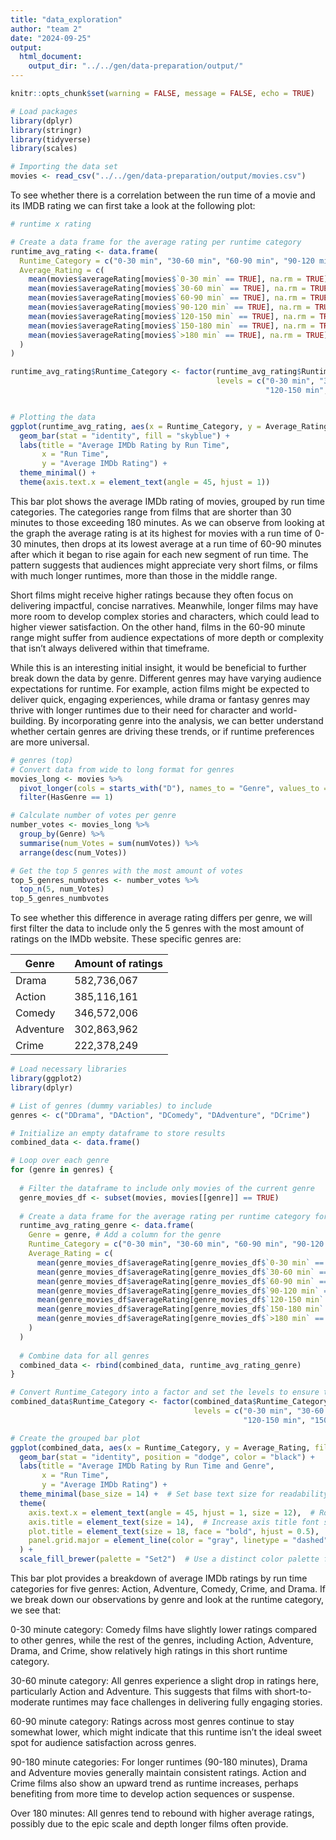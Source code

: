 ```yaml
---
title: "data_exploration"
author: "team 2"
date: "2024-09-25"
output:
  html_document:
    output_dir: "../../gen/data-preparation/output/"
---
```

```r
knitr::opts_chunk$set(warning = FALSE, message = FALSE, echo = TRUE)
```

```r
# Load packages
library(dplyr)
library(stringr)
library(tidyverse)
library(scales)
```

```r
# Importing the data set 
movies <- read_csv("../../gen/data-preparation/output/movies.csv")
```

To see whether there is a correlation between the run time of a movie and its IMDB rating we can first take a look at the following plot:
```r
# runtime x rating 

# Create a data frame for the average rating per runtime category
runtime_avg_rating <- data.frame(
  Runtime_Category = c("0-30 min", "30-60 min", "60-90 min", "90-120 min", "120-150 min", "150-180 min", ">180 min"),
  Average_Rating = c(
    mean(movies$averageRating[movies$`0-30 min` == TRUE], na.rm = TRUE),
    mean(movies$averageRating[movies$`30-60 min` == TRUE], na.rm = TRUE),
    mean(movies$averageRating[movies$`60-90 min` == TRUE], na.rm = TRUE),
    mean(movies$averageRating[movies$`90-120 min` == TRUE], na.rm = TRUE),
    mean(movies$averageRating[movies$`120-150 min` == TRUE], na.rm = TRUE),
    mean(movies$averageRating[movies$`150-180 min` == TRUE], na.rm = TRUE),
    mean(movies$averageRating[movies$`>180 min` == TRUE], na.rm = TRUE)
  )
)

runtime_avg_rating$Runtime_Category <- factor(runtime_avg_rating$Runtime_Category, 
                                              levels = c("0-30 min", "30-60 min", "60-90 min", "90-120 min", 
                                                         "120-150 min", "150-180 min", ">180 min"))


# Plotting the data
ggplot(runtime_avg_rating, aes(x = Runtime_Category, y = Average_Rating)) +
  geom_bar(stat = "identity", fill = "skyblue") +
  labs(title = "Average IMDb Rating by Run Time",
       x = "Run Time",
       y = "Average IMDb Rating") +
  theme_minimal() +
  theme(axis.text.x = element_text(angle = 45, hjust = 1))

```



This bar plot shows the average IMDb rating of movies, grouped by run time categories. The categories range from films that are shorter than 30 minutes to those exceeding 180 minutes. As we can observe from looking at the graph the average rating is at its highest for movies with a run time of 0-30 minutes, then drops at its lowest average at a run time of 60-90 minutes after which it began to rise again for each new segment of run time. The pattern suggests that audiences might appreciate very short films, or films with much longer runtimes, more than those in the middle range. 

Short films might receive higher ratings because they often focus on delivering impactful, concise narratives. Meanwhile, longer films may have more room to develop complex stories and characters, which could lead to higher viewer satisfaction. On the other hand, films in the 60-90 minute range might suffer from audience expectations of more depth or complexity that isn’t always delivered within that timeframe.

While this is an interesting initial insight, it would be beneficial to further break down the data by genre. Different genres may have varying audience expectations for runtime. For example, action films might be expected to deliver quick, engaging experiences, while drama or fantasy genres may thrive with longer runtimes due to their need for character and world-building. By incorporating genre into the analysis, we can better understand whether certain genres are driving these trends, or if runtime preferences are more universal.

```r
# genres (top)
# Convert data from wide to long format for genres
movies_long <- movies %>%
  pivot_longer(cols = starts_with("D"), names_to = "Genre", values_to = "HasGenre") %>%
  filter(HasGenre == 1)

# Calculate number of votes per genre
number_votes <- movies_long %>%
  group_by(Genre) %>%
  summarise(num_Votes = sum(numVotes)) %>%
  arrange(desc(num_Votes))

# Get the top 5 genres with the most amount of votes
top_5_genres_numbvotes <- number_votes %>%
  top_n(5, num_Votes)
top_5_genres_numbvotes
```

To see whether this difference in average rating differs per genre, we will first filter the data to include only the 5 genres with the most amount of ratings on the IMDb website. These specific genres are:

|Genre |Amount of ratings
|------|---------|
|Drama | 582,736,067
|Action| 385,116,161	
|Comedy| 346,572,006	
|Adventure| 302,863,962
|Crime| 222,378,249



```r
# Load necessary libraries
library(ggplot2)
library(dplyr)

# List of genres (dummy variables) to include
genres <- c("DDrama", "DAction", "DComedy", "DAdventure", "DCrime")

# Initialize an empty dataframe to store results
combined_data <- data.frame()

# Loop over each genre
for (genre in genres) {
  
  # Filter the dataframe to include only movies of the current genre
  genre_movies_df <- subset(movies, movies[[genre]] == TRUE)
  
  # Create a data frame for the average rating per runtime category for the current genre
  runtime_avg_rating_genre <- data.frame(
    Genre = genre, # Add a column for the genre
    Runtime_Category = c("0-30 min", "30-60 min", "60-90 min", "90-120 min", "120-150 min", "150-180 min", ">180 min"),
    Average_Rating = c(
      mean(genre_movies_df$averageRating[genre_movies_df$`0-30 min` == TRUE], na.rm = TRUE),
      mean(genre_movies_df$averageRating[genre_movies_df$`30-60 min` == TRUE], na.rm = TRUE),
      mean(genre_movies_df$averageRating[genre_movies_df$`60-90 min` == TRUE], na.rm = TRUE),
      mean(genre_movies_df$averageRating[genre_movies_df$`90-120 min` == TRUE], na.rm = TRUE),
      mean(genre_movies_df$averageRating[genre_movies_df$`120-150 min` == TRUE], na.rm = TRUE),
      mean(genre_movies_df$averageRating[genre_movies_df$`150-180 min` == TRUE], na.rm = TRUE),
      mean(genre_movies_df$averageRating[genre_movies_df$`>180 min` == TRUE], na.rm = TRUE)
    )
  )
  
  # Combine data for all genres
  combined_data <- rbind(combined_data, runtime_avg_rating_genre)
}

# Convert Runtime_Category into a factor and set the levels to ensure the order is correct
combined_data$Runtime_Category <- factor(combined_data$Runtime_Category, 
                                         levels = c("0-30 min", "30-60 min", "60-90 min", "90-120 min", 
                                                    "120-150 min", "150-180 min", ">180 min"))

# Create the grouped bar plot
ggplot(combined_data, aes(x = Runtime_Category, y = Average_Rating, fill = Genre)) +
  geom_bar(stat = "identity", position = "dodge", color = "black") +
  labs(title = "Average IMDb Rating by Run Time and Genre",
       x = "Run Time",
       y = "Average IMDb Rating") +
  theme_minimal(base_size = 14) +  # Set base text size for readability
  theme(
    axis.text.x = element_text(angle = 45, hjust = 1, size = 12),  # Rotate x-axis labels for better fit
    axis.title = element_text(size = 14),  # Increase axis title font size
    plot.title = element_text(size = 18, face = "bold", hjust = 0.5),  # Center and bold title
    panel.grid.major = element_line(color = "gray", linetype = "dashed")  # Add dashed gridlines
  ) +
  scale_fill_brewer(palette = "Set2")  # Use a distinct color palette for genres

```

This bar plot provides a breakdown of average IMDb ratings by run time categories for five genres: Action, Adventure, Comedy, Crime, and Drama. If we break down our observations by genre and look at the runtime category, we see that: 

0-30 minute category: Comedy films have slightly lower ratings compared to other genres, while the rest of the genres, including Action, Adventure, Drama, and Crime, show relatively high ratings in this short runtime category.

30-60 minute category: All genres experience a slight drop in ratings here, particularly Action and Adventure. This suggests that films with short-to-moderate runtimes may face challenges in delivering fully engaging stories.

60-90 minute category: Ratings across most genres continue to stay somewhat lower, which might indicate that this runtime isn’t the ideal sweet spot for audience satisfaction across genres.

90-180 minute categories: For longer runtimes (90-180 minutes), Drama and Adventure movies generally maintain consistent ratings. Action and Crime films also show an upward trend as runtime increases, perhaps benefiting from more time to develop action sequences or suspense.

Over 180 minutes: All genres tend to rebound with higher average ratings, possibly due to the epic scale and depth longer films often provide.




